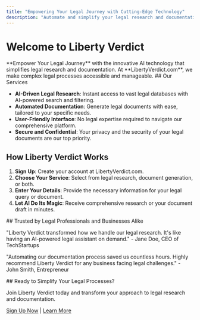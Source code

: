 ```yaml
---
title: "Empowering Your Legal Journey with Cutting-Edge Technology"
description: "Automate and simplify your legal research and documentation with AI-driven solutions from Liberty Verdict. Embrace the future of legal assistance today."
---
```




# Welcome to Liberty Verdict

<HeroBanner>
  **Empower Your Legal Journey** with the innovative AI technology that simplifies legal research and documentation. At **LibertyVerdict.com**, we make complex legal processes accessible and manageable.
</HeroBanner>

<FeaturesSection>
## Our Services

- **AI-Driven Legal Research**: Instant access to vast legal databases with AI-powered search and filtering.
- **Automated Documentation**: Generate legal documents with ease, tailored to your specific needs.
- **User-Friendly Interface**: No legal expertise required to navigate our comprehensive platform.
- **Secure and Confidential**: Your privacy and the security of your legal documents are our top priority.
</FeaturesSection>

## How Liberty Verdict Works

1. **Sign Up**: Create your account at LibertyVerdict.com.
2. **Choose Your Service**: Select from legal research, document generation, or both.
3. **Enter Your Details**: Provide the necessary information for your legal query or document.
4. **Let AI Do Its Magic**: Receive comprehensive research or your document draft in minutes.

<Testimonials>
## Trusted by Legal Professionals and Businesses Alike

"Liberty Verdict transformed how we handle our legal research. It's like having an AI-powered legal assistant on demand." - Jane Doe, CEO of TechStartups

"Automating our documentation process saved us countless hours. Highly recommend Liberty Verdict for any business facing legal challenges." - John Smith, Entrepreneur
</Testimonials>

<CTA>
## Ready to Simplify Your Legal Processes?

Join Liberty Verdict today and transform your approach to legal research and documentation. 

[Sign Up Now](#signup) | [Learn More](#features)
</CTA>

